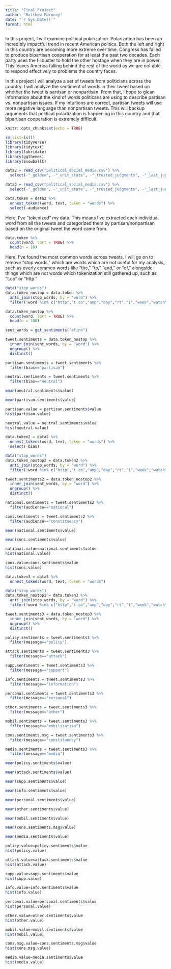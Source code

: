 ```yaml
---
title: "Final Project"
author: "Matthew Maroney"
date: "`r Sys.Date()`"
format: html
---
```


In this project, I will examine political polarization. Polarization has been an incredibly impactful trend in recent American politics. Both the left and right in this country are becoming more extreme over time. Congress has failed to produce bipartisan cooperation for at least the past two decades. Each party uses the filibuster to hold the other hostage when they are in power. This leaves America falling behind the rest of the world as we are not able to respond effectively to problems the country faces.

In this project I will analyze a set of tweets from politicians across the country. I will analyze the sentiment of words in their tweet based on whether the tweet is partisan or nonpartisan. From that, I hope to glean information about the kind of words politicans are using to describe partisan vs. nonpartisan issues. If my intuitions are correct, partisan tweets will use more negative language than nonpartisan tweets. This will backup arguments that political polartization is happening in this country and that bipartisan cooperation is extremely difficult.

```r
knitr::opts_chunk$set(echo = TRUE)
```

```r
rm(list=ls())
library(tidyverse)
library(tidytext)
library(lubridate)
library(ggthemes)
library(SnowballC)
```

```r
data2 = read_csv("political_social_media.csv") %>%
  select(-"_golden", -"_unit_state", -"_trusted_judgments", -"_last_judgment_at", -"audience:confidence", -message, -"message:confidence", -"orig__golden", -"audience_gold", -"bias_gold", -bioid, -embed, -id, -label, -"message_gold", -source, -"bias:confidence", -"_unit_id")
```

```r
data3 = read_csv("political_social_media.csv") %>%
  select(-"_golden", -"_unit_state", -"_trusted_judgments", -"_last_judgment_at", -"audience:confidence", -"message:confidence", -"orig__golden", -"audience_gold", -"bias_gold", -bioid, -embed, -id, -label, -"message_gold", -source, -"bias:confidence", -"_unit_id", -bias, -audience)
```

```r
data.token = data2 %>%
  unnest_tokens(word, text, token = "words") %>% 
  select(-audience)
```

Here, I've "tokenized" my data. This means I've extracted each individual word from all the tweets and categorized them by partisan/nonpartisan based on the original tweet the word came from.

```r
data.token %>%
  count(word, sort = TRUE) %>%
  head(n = 10)
```

Here, I've found the most common words across tweets. I will go on to remove "stop words," which are words which are not useful for my analysis, such as overly common words like "the," "to," "and," or "of," alongside things which are not words which tokenization still gathered up, such as "t.co" or "http."

```r
data("stop_words")
data.token_nostop = data.token %>%
  anti_join(stop_words, by = "word") %>%
  filter(!word %in% c("http","t.co","amp","day","rt","1","week","watch","morning","2","3","4","5","6","7","8","9","10","2013","2014","2015","2016","2017","2018","2019"))
```

```r
data.token_nostop %>%
  count(word, sort = TRUE) %>%
  head(n = 100)
```

```r
sent_words = get_sentiments("afinn")
```

```r
tweet.sentiments = data.token_nostop %>%
  inner_join(sent_words, by = "word") %>%
  ungroup() %>%
  distinct()
```

```r
partisan.sentiments = tweet.sentiments %>%
  filter(bias=="partisan")
```

```r
neutral.sentiments = tweet.sentiments %>%
  filter(bias=="neutral")
```

```r
mean(neutral.sentiments$value)
```

```r
mean(partisan.sentiments$value)
```

```r
partisan.value = partisan.sentiments$value 
hist(partisan.value)
```

```r
neutral.value = neutral.sentiments$value
hist(neutral.value)
```

```r
data.token2 = data2 %>%
  unnest_tokens(word, text, token = "words") %>% 
  select(-bias)
```

```r
data("stop_words")
data.token_nostop2 = data.token2 %>%
  anti_join(stop_words, by = "word") %>%
  filter(!word %in% c("http","t.co","amp","day","rt","1","week","watch","morning","2","3","4","5","6","7","8","9","10","2013","2014","2015","2016","2017","2018","2019"))
```

```r
tweet.sentiments2 = data.token_nostop2 %>%
  inner_join(sent_words, by = "word") %>%
  ungroup() %>%
  distinct()
```

```r
national.sentiments = tweet.sentiments2 %>%
  filter(audience=="national")
```

```r
cons.sentiments = tweet.sentiments2 %>%
  filter(audience=="constituency")
```

```r
mean(national.sentiments$value)
```

```r
mean(cons.sentiments$value)
```

```r
national.value=national.sentiments$value
hist(national.value)
```

```r
cons.value=cons.sentiments$value
hist(cons.value)
```

```r
data.token3 = data3 %>%
  unnest_tokens(word, text, token = "words")
```

```r
data("stop_words")
data.token_nostop3 = data.token3 %>%
  anti_join(stop_words, by = "word") %>%
  filter(!word %in% c("http","t.co","amp","day","rt","1","week","watch","morning","2","3","4","5","6","7","8","9","10","2013","2014","2015","2016","2017","2018","2019"))
```

```r
tweet.sentiments3 = data.token_nostop3 %>%
  inner_join(sent_words, by = "word") %>%
  ungroup() %>%
  distinct()
```

```r
policy.sentiments = tweet.sentiments3 %>%
  filter(message=="policy")
```

```r
attack.sentiments = tweet.sentiments3 %>%
  filter(message=="attack")
```

```r
supp.sentiments = tweet.sentiments3 %>%
  filter(message=="support")
```

```r
info.sentiments = tweet.sentiments3 %>%
  filter(message=="information")
```

```r
personal.sentiments = tweet.sentiments3 %>%
  filter(message=="personal")
```

```r
other.sentiments = tweet.sentiments3 %>%
  filter(message=="other")
```

```r
mobil.sentiments = tweet.sentiments3 %>%
  filter(message=="mobilization")
```

```r
cons.sentiments.msg = tweet.sentiments3 %>%
  filter(message=="constituency")
```

```r
media.sentiments = tweet.sentiments3 %>%
  filter(message=="media")
```

```r
mean(policy.sentiments$value)
```

```r
mean(attack.sentiments$value)
```

```r
mean(supp.sentiments$value)
```

```r
mean(info.sentiments$value)
```

```r
mean(personal.sentiments$value)
```

```r
mean(other.sentiments$value)
```

```r
mean(mobil.sentiments$value)
```

```r
mean(cons.sentiments.msg$value)
```

```r
mean(media.sentiments$value)
```

```r
policy.value=policy.sentiments$value
hist(policy.value)
```

```r
attack.value=attack.sentiments$value
hist(attack.value)
```

```r
supp.value=supp.sentiments$value
hist(supp.value)
```

```r
info.value=info.sentiments$value
hist(info.value)
```

```r
personal.value=personal.sentiments$value
hist(personal.value)
```

```r
other.value=other.sentiments$value
hist(other.value)
```

```r
mobil.value=mobil.sentiments$value
hist(mobil.value)
```

```r
cons.msg.value=cons.sentiments.msg$value
hist(cons.msg.value)
```

```r
media.value=media.sentiments$value
hist(media.value)
```
